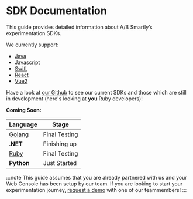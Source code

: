 # SDK Documentation

This guide provides detailed information about A/B Smartly’s experimentation
SDKs.

We currently support:

- [Java](https://www.github.com/absmartly/java-sdk)
- [Javascript](https://www.github.com/absmartly/javascript-sdk)
- [Swift](https://www.github.com/absmartly/swift-sdk)
- [React](https://www.github.com/absmartly/react-sdk)
- [Vue2](https://www.github.com/absmartly/vue2-sdk)

Have a look at [our Github](https://github.com/absmartly) to see our current
SDKs and those which are still in development (here's looking at **you** Ruby
developers)!

**Coming Soon:**

| Language                                          | Stage         |
| ------------------------------------------------- | ------------- |
| [Golang](https://www.github.com/absmartly/go-sdk) | Final Testing |
| **.NET**                                          | Finishing up  |
| [Ruby](https://www.github.com/absmartly/ruby-sdk) | Final Testing |
| **Python**                                        | Just Started  |

:::note
This guide assumes that you are already partnered with us and your Web Console
has been setup by our team. If you are looking to start your experimentation
journey, [request a demo](https://absmartly.com/quiz) with one of our
teammembers!
:::
